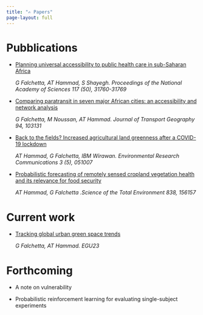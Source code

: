 ```yaml
---
title: "✍ Papers"
page-layout: full
---
```


# Pubblications

::: justify
-   [Planning universal accessibility to public health care in sub-Saharan Africa](https://scholar.google.com/citations?view_op=view_citation&hl=en&user=uE11zZAAAAAJ&citation_for_view=uE11zZAAAAAJ:u5HHmVD_uO8C)

    *G Falchetta, AT Hammad, S Shayegh. Proceedings of the National Academy of Sciences 117 (50), 31760-31769*

-   [Comparing paratransit in seven major African cities: an accessibility and network analysis](https://scholar.google.com/citations?view_op=view_citation&hl=en&user=uE11zZAAAAAJ&citation_for_view=uE11zZAAAAAJ:2osOgNQ5qMEC)

    *G Falchetta, M Noussan, AT Hammad. Journal of Transport Geography 94, 103131*

-   [Back to the fields? Increased agricultural land greenness after a COVID-19 lockdown](https://scholar.google.com/citations?view_op=view_citation&hl=en&user=uE11zZAAAAAJ&citation_for_view=uE11zZAAAAAJ:d1gkVwhDpl0C)

    *AT Hammad, G Falchetta, IBM Wirawan. Environmental Research Communications 3 (5), 051007*

-   [Probabilistic forecasting of remotely sensed cropland vegetation health and its relevance for food security](https://scholar.google.com/citations?view_op=view_citation&hl=en&user=uE11zZAAAAAJ&citation_for_view=uE11zZAAAAAJ:UeHWp8X0CEIC)

    *AT Hammad, G Falchetta .Science of the Total Environment 838, 156157*
:::

# Current work

::: justify
-   [Tracking global urban green space trends](https://scholar.google.com/citations?view_op=view_citation&hl=en&user=uE11zZAAAAAJ&citation_for_view=uE11zZAAAAAJ:zYLM7Y9cAGgC)

    *G Falchetta, AT Hammad. EGU23*
:::

# Forthcoming
::: justify
-   A note on vulnerability 

-   Probabilistic reinforcement learning for evaluating single-subject experiments 

:::
